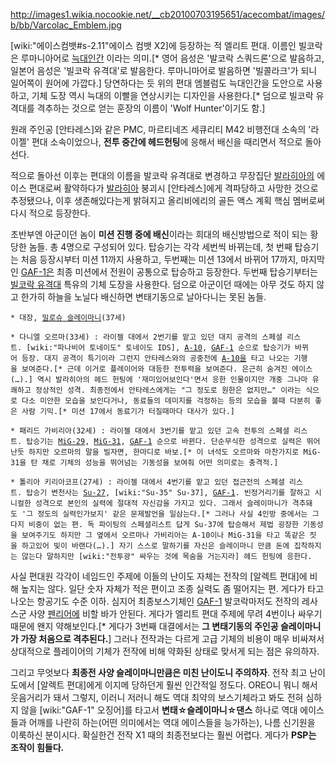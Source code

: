http://images1.wikia.nocookie.net/__cb20100703195651/acecombat/images/b/bb/Varcolac_Emblem.jpg

[wiki:"에이스컴뱃#s-2.11"에이스 컴뱃 X2]에 등장하는 적 엘리트 편대. 이름인 빌코락은 루마니아어로 [[늑대인간]] 이라는 의미.[* 영어 음성은 '발코락 스쿼드론'으로 발음하고, 일본어 음성은 '빌코락 유격대'로 발음한다. 루마니마어로 발음하면 '빌콜라크'가 되니 일어쪽이 원어에 가깝다.] 당연하다는 듯 위의 편대 엠블럼도 늑대인간을 도안으로 사용하고, 기체 도장 역시 늑대의 이빨을 연상시키는 디자인을 사용한다.[* 덤으로 빌코락 유격대를 격추하는 것으로 얻는 훈장의 이름이 'Wolf Hunter'이기도 함.]

원래 주인공 [안타레스]와 같은 PMC, 마르티네즈 세큐리티 M42 비행전대 소속의 '라이젤' 편대 소속이었으나, '''전투 중간에 헤드헌팅'''에 응해서 배신을 때리면서 적으로 돌아선다.

적으로 돌아선 이후는 편대의 이름을 발코락 유격대로 변경하고 무장집단 [[발라히아]]의 에이스 편대로써 활약하다가 [[발라히아]] 붕괴시 [안타레스]에게 격파당하고 사망한 것으로 추정됐으나, 이후 생존해있다는게 밝혀지고 올리비에리의 골든 액스 계획 핵심 멤버로써 다시 적으로 등장한다.

초반부엔 아군이던 놈이 '''미션 진행 중에 배신'''이라는 희대의 배신방법으로 적이 되는 황당한 놈들. 총 4명으로 구성되어 있다. 탑승기는 각각 세번씩 바뀌는데, 첫 번째 탑승기는 처음 등장시부터 미션 11까지 사용하고, 두번째는 미션 13에서 바뀌어 17까지, 마지막인 [[GAF-1]]은 최종 미션에서 전원이 공통으로 탑승하고 등장한다. 두번째 탑승기부터는 [[빌코락 유격대]] 특유의 기체 도장을 사용한다. 덤으로 아군이던 때에는 아무 것도 하지 않고 한가히 하늘을 노닐다 배신하면 변태기동으로 날아다니는 못된 놈들.

 * 대장, [[밀로슈 슬레이마니]](37세)

 * 다니엘 오르마(33세) : 라이젤 대에서 2번기를 맡고 있던 대지 공격의 스페셜 리스트. [wiki:"파나비어 토네이도" 토네이도 IDS], [[A-10]], [[GAF-1]] 순으로 탑승기가 바뀌어 등장. 대지 공격이 특기이라 그런지 안타레스와의 공중전에 [[A-10]]을 타고 나오는 기행을 보여준다.[* 근데 이거로 플레이어와 대등한 전투력을 보여준다. 은근히 숨겨진 에이스(…).] 역시 발라히아의 헤드 헌팅에 '재미있어보인다'면서 응한 인물이지만 개중 그나마 유쾌하고 정상적인 성격. 최종전에서 안타레스에게는 "그 정도로 원한은 없지만…" 이라는 식으로 다소 미안한 모습을 보인다거나, 동료들의 데미지를 걱정하는 등의 모습을 볼때 다분히 좋은 사람 기믹.[* 미션 17에서 동료기가 터질때마다 대사가 있다.]

 * 패리드 가비리아(32세) : 라이젤 대에서 3번기를 맡고 있던 고속 전투의 스페셜 리스트. 탑승기는 [[MiG-29]], [[MiG-31]], [[GAF-1]] 순으로 바뀐다. 단순무식한 성격으로 실력은 뛰어난듯 하지만 오르마의 말을 빌자면, 한마디로 바보.[* 이 녀석도 오르마와 마찬가지로 MiG-31을 탄 채로 기체의 성능을 뛰어넘는 기동성을 보여줘 어떤 의미로는 충격적.]

 * 톨리아 키리아코프(27세) : 라이젤 대에서 4번기를 맡고 있던 접근전의 스페셜 리스트. 탑승기 변천사는 [[Su-27]], [wiki:"Su-35" Su-37], [[GAF-1]]. 빈정거리기를 잘하고 시니컬한 성격으로 본인의 실력에 절대적 자신감을 가지고 있다. 그래서 슬레이마니가 격추돼도 '그 정도의 실력인가보지' 같은 문제발언을 일삼는다.[* 그러나 사실 4인방 중에서는 그다지 비중이 없는 편. 독 파이팅의 스페셜리스트 답게 Su-37에 탑승해서 제법 굉장한 기동성을 보여주기도 하지만 그 옆에서 오르마나 가비리아는 A-10이나 MiG-31을 타고 똑같은 짓을 하고있어 빛이 바랜다(…).] 자기 스스로 말하기를 자신은 슬레이마니 만큼 돈에 집착하지는 않는다 말하지만 [wiki:"전투광" 싸우는 것에 목숨을 거는지라] 헤드 헌팅에 응한다.

사실 편대원 각각이 네임드인 주제에 이들의 난이도 자체는 전작의 [알렉트 편대]에 비해 높지는 않다. 일단 숫자 자체가 적은 편이고 조종 실력도 좀 떨어지는 편. 게다가 타고 나오는 항공기도 수준 이하. 심지어 최종보스기체인 [[GAF-1]] 발코락마저도 전작의 레사스군 사양 [[펜리어]]에 비할 바가 안된다. 게다가 엘리트 편대 주제에 무려 4번이나 싸우기 때문에 왠지 약해보인다.[* 게다가 3번째 대결에서는 '''그 변태기동의 주인공 슬레이마니가 가장 처음으로 격추된다.''']  그러나 전작과는 다르게 고급 기체의 비용이 매우 비싸져서 상대적으로 플레이어의 기체가 전작에 비해 약화된 상태로 맞서게 되는 점은 유의하자.

그리고 무엇보다 '''최종전 사양 슬레이마니만큼은 미친 난이도니 주의하자'''. 전작 최고 난이도에서 [알렉트 편대]에게 이지메 당하던게 훨씬 인간적일 정도다. OREO니 뭐니 해서 웃음거리가 돼서 그렇지, 이러니 저러니 해도 역대 최약의 보스기체라고 봐도 전혀 심하지 않을 [wiki:"GAF-1" 오징어]를 타고서 '''변태☆슬레이마니☆댄스''' 하나로 역대 에이스들과 어깨를 나란히 하는(어떤 의미에서는 역대 에이스들을 능가하는), 나름 신기원을 이룩하신 분이시다. 확실한건 전작 X1 때의 최종전보다는 훨씬 어렵다. 게다가 '''PSP는 조작이 힘들다.'''
